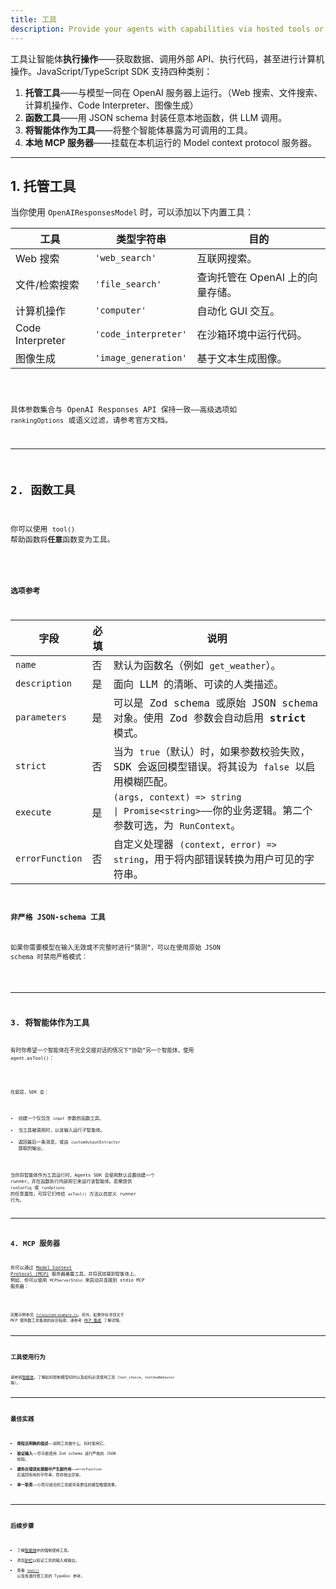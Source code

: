 ```yaml
---
title: 工具
description: Provide your agents with capabilities via hosted tools or custom function tools
---
```



工具让智能体**执行操作**——获取数据、调用外部 API、执行代码，甚至进行计算机操作。JavaScript/TypeScript SDK 支持四种类别：

1. **托管工具**——与模型一同在 OpenAI 服务器上运行。（Web 搜索、文件搜索、计算机操作、Code Interpreter、图像生成）
2. **函数工具**——用 JSON schema 封装任意本地函数，供 LLM 调用。
3. **将智能体作为工具**——将整个智能体暴露为可调用的工具。
4. **本地 MCP 服务器**——挂载在本机运行的 Model context protocol 服务器。

---

## 1. 托管工具

当你使用 `OpenAIResponsesModel` 时，可以添加以下内置工具：

| 工具             | 类型字符串           | 目的                             |
| ---------------- | -------------------- | -------------------------------- |
| Web 搜索         | `'web_search'`       | 互联网搜索。                     |
| 文件/检索搜索    | `'file_search'`      | 查询托管在 OpenAI 上的向量存储。 |
| 计算机操作       | `'computer'`         | 自动化 GUI 交互。                |
| Code Interpreter | `'code_interpreter'` | 在沙箱环境中运行代码。           |
| 图像生成         | `'image_generation'` | 基于文本生成图像。               |

<Code lang="typescript" code={toolsHostedToolsExample} title="托管工具" />

具体参数集合与 OpenAI Responses API 保持一致——高级选项如 `rankingOptions` 或语义过滤，请参考官方文档。

---

## 2. 函数工具

你可以使用 `tool()` 帮助函数将**任意**函数变为工具。

<Code
  lang="typescript"
  code={toolsFunctionExample}
  title="带 Zod 参数的函数工具"
/>

### 选项参考

| 字段            | 必填 | 说明                                                                                                                                                                                          |
| --------------- | ---- | --------------------------------------------------------------------------------------------------------------------------------------------------------------------------------------------- |
| `name`          | 否   | 默认为函数名（例如 `get_weather`）。                                                                                                                                                          |
| `description`   | 是   | 面向 LLM 的清晰、可读的人类描述。                                                                                                                                                             |
| `parameters`    | 是   | 可以是 Zod schema 或原始 JSON schema 对象。使用 Zod 参数会自动启用 **strict** 模式。                                                                                                          |
| `strict`        | 否   | 当为 `true`（默认）时，如果参数校验失败，SDK 会返回模型错误。将其设为 `false` 以启用模糊匹配。                                                                                                |
| `execute`       | 是   | `(args, context) => string                                                                                               \| Promise<string>`——你的业务逻辑。第二个参数可选，为 `RunContext`。 |
| `errorFunction` | 否   | 自定义处理器 `(context, error) => string`，用于将内部错误转换为用户可见的字符串。                                                                                                             |

### 非严格 JSON‑schema 工具

如果你需要模型在输入无效或不完整时进行“猜测”，可以在使用原始 JSON schema 时禁用严格模式：

<Code
  lang="typescript"
  code={nonStrictSchemaTools}
  title="非严格 JSON schema 工具"
/>

---

## 3. 将智能体作为工具

有时你希望一个智能体在不完全交接对话的情况下“协助”另一个智能体。使用 `agent.asTool()`：

<Code lang="typescript" code={agentsAsToolsExample} title="将智能体作为工具" />

在底层，SDK 会：

- 创建一个仅包含 `input` 参数的函数工具。
- 当工具被调用时，以该输入运行子智能体。
- 返回最后一条消息，或由 `customOutputExtractor` 提取的输出。

当你将智能体作为工具运行时，Agents SDK 会使用默认设置创建一个 runner，并在函数执行内部用它来运行该智能体。若需提供 `runConfig` 或 `runOptions` 的任意属性，可将它们传给 `asTool()` 方法以自定义 runner 行为。

---

## 4. MCP 服务器

你可以通过 [Model Context Protocol (MCP)](https://modelcontextprotocol.io/) 服务器暴露工具，并将其挂载到智能体上。
例如，你可以使用 `MCPServerStdio` 来启动并连接到 stdio MCP 服务器：

<Code lang="typescript" code={mcpLocalServer} title="本地 MCP 服务器" />

完整示例参见 [`filesystem-example.ts`](https://github.com/openai/openai-agents-js/tree/main/examples/mcp/filesystem-example.ts)。另外，如果你在寻找关于 MCP 服务器工具集成的综合指南，请参考 [MCP 集成](/openai-agents-js/zh/guides/mcp) 了解详情。

---

## 工具使用行为

请参阅[智能体](/openai-agents-js/zh/guides/agents#forcing-tool-use)，了解如何控制模型何时以及如何必须使用工具（`tool_choice`、`toolUseBehavior` 等）。

---

## 最佳实践

- **简短且明确的描述**——说明工具做什么、何时使用它。
- **验证输入**——尽可能使用 Zod schema 进行严格的 JSON 校验。
- **避免在错误处理器中产生副作用**——`errorFunction` 应返回有用的字符串，而非抛出异常。
- **单一职责**——小而可组合的工具能带来更佳的模型推理效果。

---

## 后续步骤

- 了解[智能体](/openai-agents-js/zh/guides/agents#forcing-tool-use)中的强制使用工具。
- 添加[护栏](/openai-agents-js/zh/guides/guardrails)以验证工具的输入或输出。
- 查看 [`tool()`](/openai-agents-js/openai/agents/functions/tool) 以及各类托管工具的 TypeDoc 参考。
